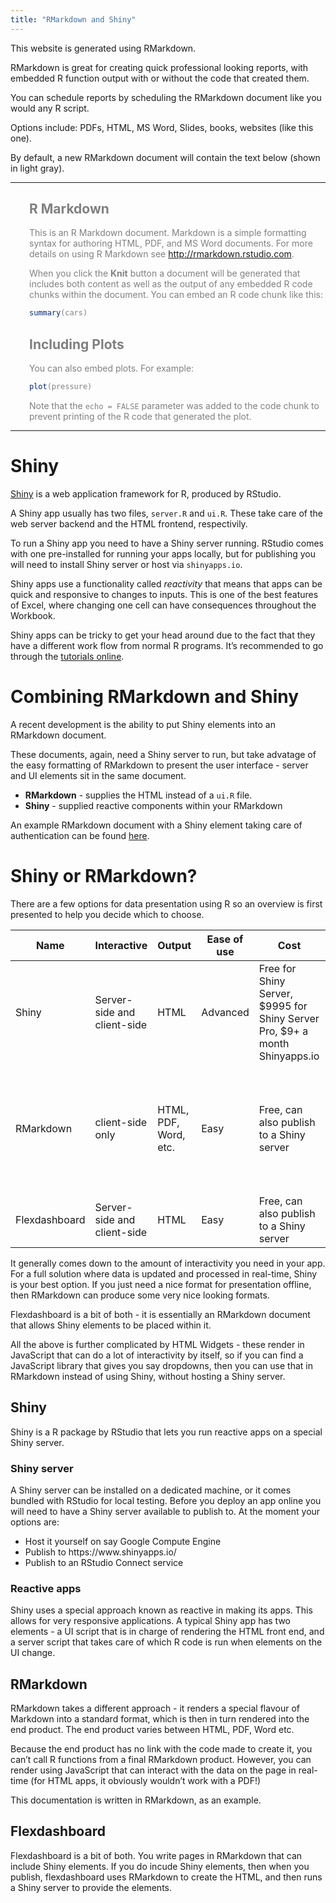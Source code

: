 ```yaml
---
title: "RMarkdown and Shiny"
---
```


This website is generated using RMarkdown.

RMarkdown is great for creating quick professional looking reports, with embedded R function output with or without the code that created them.

You can schedule reports by scheduling the RMarkdown document like you would any R script.

Options include: PDFs, HTML, MS Word, Slides, books, websites (like this one).

By default, a new RMarkdown document will contain the text below (shown in light gray).

---------------------------------------

<div style="margin-left:30px; color:gray">

## R Markdown

This is an R Markdown document. Markdown is a simple formatting syntax for authoring HTML, PDF, and MS Word documents. For more details on using R Markdown see <http://rmarkdown.rstudio.com>.

When you click the **Knit** button a document will be generated that includes both content as well as the output of any embedded R code chunks within the document. You can embed an R code chunk like this:

```r
summary(cars)
```

## Including Plots

You can also embed plots. For example:

```r
plot(pressure)
```

Note that the `echo = FALSE` parameter was added to the code chunk to prevent printing of the R code that generated the plot.

</div>

---------------------------------------

# Shiny

[Shiny](http://shiny.rstudio.com/) is a web application framework for R, produced by RStudio. 

A Shiny app usually has two files, `server.R` and `ui.R`.  These take care of the web server backend and the HTML frontend, respectivily. 

To run a Shiny app you need to have a Shiny server running.  RStudio comes with one pre-installed for running your apps locally, but for publishing you will need to install Shiny server or host via `shinyapps.io`.

Shiny apps use a functionality called *reactivity* that means that apps can be quick and responsive to changes to inputs. This is one of the best features of Excel, where changing one cell can have consequences throughout the Workbook.

Shiny apps can be tricky to get your head around due to the fact that they have a different work flow from normal R programs. It's recommended to go through the [tutorials online](http://shiny.rstudio.com/tutorial/).

# Combining RMarkdown and Shiny

A recent development is the ability to put Shiny elements into an RMarkdown document. 

These documents, again, need a Shiny server to run, but take advatage of the easy formatting of RMarkdown to present the user interface - server and UI elements sit in the same document.

* **RMarkdown** - supplies the HTML instead of a `ui.R` file.
* **Shiny** - supplied reactive components within your RMarkdown

An example RMarkdown document with a Shiny element taking care of authentication can be found [here](http://shiny.rstudio.com/tutorial/).

# Shiny or RMarkdown?

There are a few options for data presentation using R so an overview is first presented to help you decide which to choose.

Name    |   Interactive   |  Output    |   Ease of use   |  Cost         |  Server needed?
--------|-----------------|------------|-----------------|---------------|----------------
Shiny   | Server-side and client-side | HTML | Advanced  | Free for Shiny Server, $9995 for Shiny Server Pro, $9+ a month Shinyapps.io | Yes
RMarkdown | client-side only | HTML, PDF, Word, etc. | Easy | Free, can also publish to a Shiny server | Only a normal HTML server if you want to host those (e.g. Github Pages lets you host for free)
Flexdashboard | Server-side and client-side | HTML | Easy | Free, can also publish to a Shiny server | If using Shiny elements, yes

It generally comes down to the amount of interactivity you need in your app.  For a full solution where data is updated and processed in real-time, Shiny is your best option.  If you just need a nice format for presentation offline, then RMarkdown can produce some very nice looking formats.

Flexdashboard is a bit of both - it is essentially an RMarkdown document that allows Shiny elements to be placed within it. 

All the above is further complicated by HTML Widgets - these render in JavaScript that can do a lot of interactivity by itself, so if you can find a JavaScript library that gives you say dropdowns, then you can use that in RMarkdown instead of using Shiny, without hosting a Shiny server. 

## Shiny

Shiny is a R package by RStudio that lets you run reactive apps on a special Shiny server.

### Shiny server

A Shiny server can be installed on a dedicated machine, or it comes bundled with RStudio for local testing.  Before you deploy an app online you will need to have a Shiny server available to publish to.  At the moment your options are:

* Host it yourself on say Google Compute Engine
* Publish to https://www.shinyapps.io/
* Publish to an RStudio Connect service

### Reactive apps

Shiny uses a special approach known as reactive in making its apps.  This allows for very responsive applications.  A typical Shiny app has two elements - a UI script that is in charge of rendering the HTML front end, and a server script that takes care of which R code is run when elements on the UI change.

## RMarkdown

RMarkdown takes a different approach - it renders a special flavour of Markdown into a standard format, which is then in turn rendered into the end product.  The end product varies between HTML, PDF, Word etc. 

Because the end product has no link with the code made to create it, you can't call R functions from a final RMarkdown product.  However, you can render using JavaScript that can interact with the data on the page in real-time (for HTML apps, it obviously wouldn't work with a PDF!)

This documentation is written in RMarkdown, as an example. 

## Flexdashboard

Flexdashboard is a bit of both.  You write pages in RMarkdown that can include Shiny elements.  If you do incude Shiny elements, then when you publish, flexdashboard uses RMarkdown to create the HTML, and then runs a Shiny server to provide the elements. 

